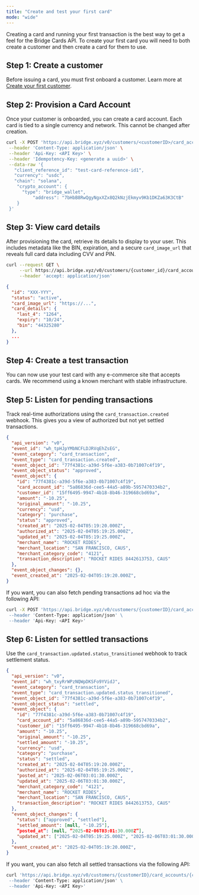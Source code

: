```yaml
---
title: "Create and test your first card"
mode: "wide"
---
```


Creating a card and running your first transaction is the best way to get a feel for the Bridge Cards API. To create your first card you will need to both create a customer and then create a card for them to use.

## **Step 1: Create a customer**

Before issuing a card, you must first onboard a customer. Learn more at [<u>Create your first customer</u>](/get-started/introduction/quick-start/create-your-first-customer).

## **Step 2: Provision a Card Account**

Once your customer is onboarded, you can create a card account. Each card is tied to a single currency and network. This cannot be changed after creation.

```bash Request expandable
curl -X POST 'https://api.bridge.xyz/v0/customers/<customerID>/card_accounts' \
 --header 'Content-Type: application/json' \
 --header 'Api-Key: <API Key>' \
 --header 'Idempotency-Key: <generate a uuid>' \
 --data-raw '{
   "client_reference_id": "test-card-reference-id1",
   "currency": "usdc",
   "chain": "solana",
    "crypto_account": {
      "type": "bridge_wallet",
		  "address": "7bHbB8RwQgyNgxXZx8Q2kNzjEkmyv9Kb1DKZa63K3CtB"
    }
 }'
```

## **Step 3: View card details**

After provisioning the card, retrieve its details to display to your user. This includes metadata like the BIN, expiration, and a secure `card_image_url` that reveals full card data including CVV and PIN.

```bash Request
curl --request GET \
     --url https://api.bridge.xyz/v0/customers/{customer_id}/card_accounts/{card_account_id} \
     --header 'accept: application/json'
```

```json Response expandable
{
  "id": "XXX-YYY",
  "status": "active",
  "card_image_url": "https://...",
  "card_details": {
    "last_4": "1264",
    "expiry": "10/24",
    "bin": "44325280"
  },
  ...
}
```

## **Step 4: Create a test transaction**

You can now use your test card with any e-commerce site that accepts cards. We recommend using a known merchant with stable infrastructure.

## **Step 5: Listen for pending transactions**

Track real-time authorizations using the `card_transaction.created` webhook. This gives you a view of authorized but not yet settled transactions.

```json Response expandable
{
  "api_version": "v0",
  "event_id": "wh_tpHJpYMbNCFLDJRVqEhZsEG",
  "event_category": "card_transaction",
  "event_type": "card_transaction.created",
  "event_object_id": "77f4381c-a39d-5f6e-a383-0b71007c4f19",
  "event_object_status": "approved",
  "event_object": {
    "id": "77f4381c-a39d-5f6e-a383-0b71007c4f19",
    "card_account_id": "5a86836d-cee5-44a5-a89b-5957470334b2",
    "customer_id": "15ff6495-9947-4b18-8b46-319668cbd69a",
    "amount": "-10.25",
    "original_amount": "-10.25",
    "currency": "usd",
    "category": "purchase",
    "status": "approved",
    "created_at": "2025-02-04T05:19:20.000Z",
    "authorized_at": "2025-02-04T05:19:25.000Z",
    "updated_at": "2025-02-04T05:19:25.000Z",
    "merchant_name": "ROCKET RIDES",
    "merchant_location": "SAN FRANCISCO, CAUS",
    "merchant_category_code": "4121",
    "transaction_description": "ROCKET RIDES 8442613753, CAUS"
  },
  "event_object_changes": {},
  "event_created_at": "2025-02-04T05:19:20.000Z",
}
```

If you want, you can also fetch pending transactions ad hoc via the following API:

```bash Request
curl -X POST 'https://api.bridge.xyz/v0/customers/{customerID}/card_accounts/{cardAccountID}/authorizations\
 --header 'Content-Type: application/json' \
 --header 'Api-Key: <API Key>'
```

## **Step 6: Listen for settled transactions**

Use the `card_transaction.updated.status_transitioned` webhook to track settlement status.

```json expandable
{
  "api_version": "v0",
  "event_id": "wh_txyRrWPzNQWpDKSFo9YVidJ",
  "event_category": "card_transaction",
  "event_type": "card_transaction.updated.status_transitioned",
  "event_object_id": "77f4381c-a39d-5f6e-a383-0b71007c4f19",
  "event_object_status": "settled",
  "event_object": {
    "id": "77f4381c-a39d-5f6e-a383-0b71007c4f19",
    "card_account_id": "5a86836d-cee5-44a5-a89b-5957470334b2",
    "customer_id": "15ff6495-9947-4b18-8b46-319668cbd69a",
    "amount": "-10.25",
    "original_amount": "-10.25",
    "settled_amount": "-10.25",
    "currency": "usd",
    "category": "purchase",
    "status": "settled",
    "created_at": "2025-02-04T05:19:20.000Z",
    "authorized_at": "2025-02-04T05:19:25.000Z",
    "posted_at": "2025-02-06T03:01:30.000Z",
    "updated_at": "2025-02-06T03:01:30.000Z",
    "merchant_category_code": "4121",
    "merchant_name": "ROCKET RIDES",
    "merchant_location": "SAN FRANCISCO, CAUS",
    "transaction_description": "ROCKET RIDES 8442613753, CAUS"
  },
  "event_object_changes": {
    "status": ["approved", "settled"],
    "settled_amount": [null, "-10.25"],
    “posted_at”: [null, “2025-02-06T03:01:30.000Z”],
    "updated_at": ["2025-02-04T05:19:25.000Z", "2025-02-06T03:01:30.000Z"],
  },
  "event_created_at": "2025-02-04T05:19:20.000Z",
}
```

If you want, you can also fetch all settled transactions via the following API:

```bash Request
curl 'https://api.bridge.xyz/v0/customers/{customerID}/card_accounts/{cardAccountID}/transactions \
 --header 'Content-Type: application/json' \
 --header 'Api-Key: <API Key>'
```